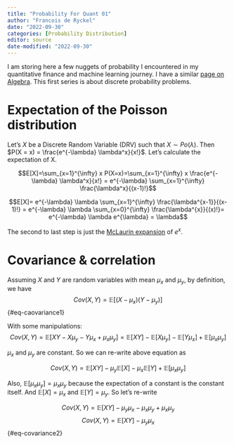 ```yaml
---
title: "Probability For Quant 01"
author: "Francois de Ryckel"
date: "2022-09-30"
categories: [Probability Distribution]
editor: source
date-modified: "2022-09-30"
---
```


I am storing here a few nuggets of probability I encountered in my quantitative finance and machine learning journey. I have a similar [page on Algebra](../../algebra-quant/index.qmd).  This first series is about discrete probability problems.  

# Expectation of the Poisson distribution

Let's $X$ be a Discrete Random Variable (DRV) such that $X \sim Po(\lambda)$. Then $P(X = x) = \frac{e^{-\lambda} \lambda^x}{x!}$.  Let's calculate the expectation of X.  

$$E[X]=\sum_{x=1}^{\infty} x P(X=x)=\sum_{x=1}^{\infty} x \frac{e^{-\lambda} \lambda^x}{x!} = e^{-\lambda} \sum_{x=1}^{\infty} \frac{\lambda^x}{(x-1)!}$$

$$E[X]= e^{-\lambda} \lambda \sum_{x=1}^{\infty} \frac{\lambda^{x-1}}{(x-1)!} = e^{-\lambda} \lambda \sum_{x=0}^{\infty} \frac{\lambda^{x}}{(x)!}= e^{-\lambda} \lambda e^{\lambda} = \lambda$$

The second to last step is just the [McLaurin expansion](../../algebra-quant/index.qmd#$e^x$ as an infinite serie) of $e^x$.  

# Covariance & correlation 

Assuming $X$ and $Y$ are random variables with mean $\mu_x$ and $\mu_y$, by definition, we have $$Cov(X,Y) = \mathbb{E}[(X-\mu_x)(Y-\mu_y)]$$ {#eq-caovariance1}  

With some manipulations: 
$$Cov(X,Y) = \mathbb{E}[XY - X \mu_y - Y \mu_x + \mu_x \mu_y] = \mathbb{E}[XY] - \mathbb{E}[X \mu_y] - \mathbb{E}[Y \mu_x] + \mathbb{E}[\mu_x \mu_y]$$

$\mu_x$ and $\mu_y$ are constant.  So we can re-write above equation as 

$$Cov(X,Y) = \mathbb{E}[XY] - \mu_y \mathbb{E}[X] - \mu_x\mathbb{E}[Y] + \mathbb{E}[\mu_x \mu_y]$$

Also, $\mathbb{E}[\mu_x \mu_y] = \mu_x \mu_y$ because the expectation of a constant is the constant itself.  And $\mathbb{E}[X] = \mu_x$ and $\mathbb{E}[Y] = \mu_y$.  So let's re-write

$$Cov(X,Y) = \mathbb{E}[XY] - \mu_y \mu_x - \mu_x \mu_y + \mu_x \mu_y$$
$$Cov(X,Y) = \mathbb{E}[XY] - \mu_y \mu_x$$ {#eq-covariance2}